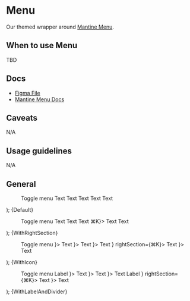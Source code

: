 
<Meta title="Layovers/Menu" component={Menu} />

# Menu

Our themed wrapper around [Mantine Menu](https://mantine.dev/core/menu/).

## When to use Menu

TBD

## Docs

- [Figma File](https://www.figma.com/file/MZhwfwmOaa8HeCBBUCeq7R/Menu?type=design&node-id=1-96&mode=design&t=Q0nq1hUkXN7VFjRt-0)
- [Mantine Menu Docs](https://mantine.dev/core/menu/)

## Caveats

N/A

## Usage guidelines

N/A

## General

  <Menu {...args}>
    <Menu.Target>
      <Text span>Toggle menu</Text>
    </Menu.Target>
    <Menu.Dropdown>
      <Menu.Item>Text</Menu.Item>
      <Menu.Item>Text</Menu.Item>
      <Menu.Item>Text</Menu.Item>
      <Menu.Item>Text</Menu.Item>
      <Menu.Item>Text</Menu.Item>
    </Menu.Dropdown>
  </Menu>
);

<Canvas>
  <Story name="Default">
    {Default}
  </Story>
</Canvas>

  <Menu {...args}>
    <Menu.Target>
      <Text span>Toggle menu</Text>
    </Menu.Target>
    <Menu.Dropdown>
      <Menu.Item>Text</Menu.Item>
      <Menu.Item>Text</Menu.Item>
      <Menu.Item>Text</Menu.Item>
      <Menu.Item
        rightSection={<Text>⌘K</Text>}>
        Text
      </Menu.Item>
      <Menu.Item>Text</Menu.Item>
    </Menu.Dropdown>
  </Menu>
);

<Canvas>
  <Story name="WithRightSection">
    {WithRightSection}
  </Story>
</Canvas>

  <Menu {...args}>
    <Menu.Target>
      <Text span>Toggle menu</Text>
    </Menu.Target>
    <Menu.Dropdown>
      <Menu.Item
        icon={<Icon name="dashboard" />}>
        Text
      </Menu.Item>
      <Menu.Item
        icon={<Icon name="dashboard" />}>
        Text
      </Menu.Item>
      <Menu.Item
        icon={<Icon name="dashboard" />}>
        Text
      </Menu.Item>
      <Menu.Item
        icon={<Icon name="dashboard" />}
        rightSection={<Text>⌘K</Text>}>
        Text
      </Menu.Item>
      <Menu.Item
        icon={<Icon name="dashboard" />}>
        Text
      </Menu.Item>
    </Menu.Dropdown>
  </Menu>
);

<Canvas>
  <Story name="WithIcon">
    {WithIcon}
  </Story>
</Canvas>

  <Menu {...args}>
    <Menu.Target>
      <Text span>Toggle menu</Text>
    </Menu.Target>
    <Menu.Dropdown>
      <Menu.Label>Label</Menu.Label>
      <Menu.Item
        icon={<Icon name="dashboard" />}>
        Text
      </Menu.Item>
      <Menu.Item
        icon={<Icon name="dashboard" />}>
        Text
      </Menu.Item>
      <Menu.Item
        icon={<Icon name="dashboard" />}>
        Text
      </Menu.Item>
      <Menu.Divider />
      <Menu.Label>Label</Menu.Label>
      <Menu.Item
        icon={<Icon name="dashboard" />}
        rightSection={<Text>⌘K</Text>}>
        Text
      </Menu.Item>
      <Menu.Item
        icon={<Icon name="dashboard" />}>
        Text
      </Menu.Item>
    </Menu.Dropdown>
  </Menu>
);

<Canvas>
  <Story name="WithLabelAndDivider">
    {WithLabelAndDivider}
  </Story>
</Canvas>
